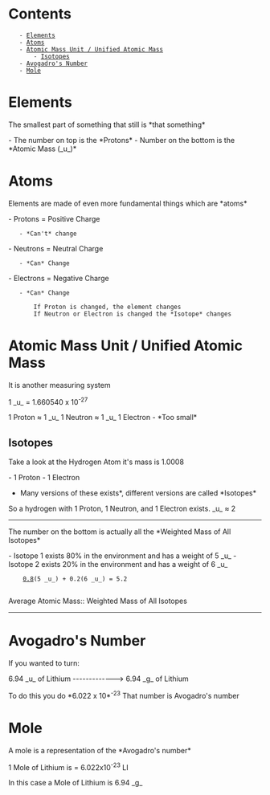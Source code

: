 = Contents =
    - [[#Elements|Elements]]
    - [[#Atoms|Atoms]]
    - [[#Atomic Mass Unit / Unified Atomic Mass|Atomic Mass Unit / Unified Atomic Mass]]
        - [[#Atomic Mass Unit / Unified Atomic Mass#Isotopes|Isotopes]]
    - [[#Avogadro's Number|Avogadro's Number]]
    - [[#Mole|Mole]]

= Elements =
The smallest part of something that still is *that something*

{{https://www.wuwm.com/sites/wuwm/files/styles/x_large/public/201912/AdobeStock_238869971.jpg}}
- The number on top is the *Protons*
- Number on the bottom is the *Atomic Mass (_u_)*

= Atoms =
Elements are made of even more fundamental things which are *atoms*

- Protons = Positive Charge
	- *Can't* change
- Neutrons = Neutral Charge
	- *Can* Change
- Electrons = Negative Charge
	- *Can* Change

		If Proton is changed, the element changes
		If Neutron or Electron is changed the *Isotope* changes

{{https://www.gedonlineclass.net/Curric/atom1.jpg}}

= Atomic Mass Unit / Unified Atomic Mass=
It is another measuring system

1 _u_ = 1.660540 x 10<sup>-27</sup>

1 Proton ≈ 1 _u_
1 Neutron ≈ 1 _u_
1 Electron - *Too small*

== Isotopes ==
Take a look at the Hydrogen Atom it's mass is 1.0008

- 1 Proton
- 1 Electron

*Many versions of these exists*, different versions are called *Isotopes*

So a hydrogen with 1 Proton, 1 Neutron, and 1 Electron exists.
_u_ ≈ 2

----
The number on the bottom is actually all the *Weighted Mass of All Isotopes*

- Isotope 1 exists 80% in the environment and has a weight of 5 _u_
- Isotope 2 exists 20% in the environment and has a weight of 6 _u_

	 [[0.8]](5 _u_) + 0.2(6 _u_) = 5.2
	 
Average Atomic Mass:: Weighted Mass of All Isotopes

----

= Avogadro's Number =
If you wanted to turn:

6.94 _u_ of Lithium -------------> 6.94 _g_ of Lithium

To do this you do *6.022 x 10*<sup>-23</sup>
That number is Avogadro's number

= Mole =
A mole is a representation of the *Avogadro's number*

1 Mole of Lithium is = 6.022x10<sup>-23</sup> LI

In this case a Mole of Lithium is 6.94 _g_
